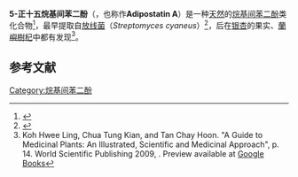 {{Chembox
| ImageFile = Adipostatin A.png
| ImageSize = 250 px
| ImageAlt = Chemical structure of adipostatin A
| PIN = 5-Pentadecylbenzene-1,3-diol
| OtherNames = Cardol<br>5-''n''-Pentadecylresorcinol<br>5-Pentadecylresorcinol
|Section1={{Chembox Identifiers
| CASNo = 3158-56-3
| UNII_Ref = {{fdacite|correct|FDA}}
| UNII = U1FU33YCG0
| CASNo_Ref = {{cascite|correct|CAS}}
| PubChem = 76617
| ChemSpiderID = 69081
| InChI = 1/C21H36O2/c1-2-3-4-5-6-7-8-9-10-11-12-13-14-15-19-16-20(22)18-21(23)17-19/h16-18,22-23H,2-15H2,1H3
| InChIKey = KVVSCMOUFCNCGX-UHFFFAOYAU
| StdInChI = 1S/C21H36O2/c1-2-3-4-5-6-7-8-9-10-11-12-13-14-15-19-16-20(22)18-21(23)17-19/h16-18,22-23H,2-15H2,1H3
| StdInChIKey = KVVSCMOUFCNCGX-UHFFFAOYSA-N
| SMILES = CCCCCCCCCCCCCCCC1=CC(=CC(=C1)O)O
  }}
|Section2={{Chembox Properties
| C=21
| H=36
| O=2
| Appearance =
| Density =
| MeltingPt = {{convert|91|C|K}}<ref>{{cite journal|journal=Beilstein Journal of Organic Chemistry|volume=5|language=en|issn=1860-5397|date=2009-05-19|doi=10.3762/bjoc.5.22|url=https://www.beilstein-journals.org/bjoc/articles/5/22|title=An expedient synthesis of 5- n -alkylresorcinols and novel 5- n -alkylresorcinol haptens|accessdate=2021-01-13|author=Kirsti Parikka, Kristiina Wähälä|pmid=19590737|pmc=PMC2707013|archive-date=2018-06-02|archive-url=https://web.archive.org/web/20180602034127/https://www.beilstein-journals.org/bjoc/articles/5/22|dead-url=no}}</ref>
| BoilingPt =
| Solubility = 3.8×10<sup>−5</sup> g（25 °C）<!-- 溶剂100 mL水 --><ref name=ACD>Calculated using Advanced Chemistry Development (ACD/Labs) Software V11.02 ((C) 1994-2021 ACD/Labs). Retrieved from SciFinder. [2021-01-13]</ref>
| pKa = 9.55±0.10（25 °C）<ref name=ACD />
  }}
|Section3={{Chembox Hazards
| MainHazards =
| FlashPt =
| AutoignitionPt = 
  }}
}}

'''5-正十五烷基间苯二酚'''（{{lang-en|5-Pentadecylresorcinol}}，也称作'''Adipostatin A'''）是一种[[天然产物|天然]]的[[烷基间苯二酚|烷基间苯二酚]]类化合物<ref>{{Cite journal| issn = 1008-9276| issue = 5| pages = 429–431| author1 = 杨丽娟| author2 = 武利强| author3 = 杨春广| title = Adipostatin A的简易合成| journal = 河南职工医学院学报| date = 2008| url =|id={{CNKI|HNZG200805005|CJFD}}}}</ref>，最早提取自[[放线菌|放线菌]]（''Streptomyces cyaneus''）<ref>{{cite journal|pmid=21462031|year=2011|last1=Tanaka|first1=A|last2=Arai|first2=Y|last3=Kim|first3=SN|last4=Ham|first4=J|last5=Usuki|first5=T|title=Synthesis and biological evaluation of bilobol and adipostatin A|volume=13|issue=4|pages=290–6|doi=10.1080/10286020.2011.554828|journal=Journal of Asian Natural Products Research|s2cid=25305504}}</ref>，后在[[银杏|银杏]]的果实、[[蘭嶼樹杞|蘭嶼樹杞]]中都有发现<ref>Koh Hwee Ling, Chua Tung Kian, and Tan Chay Hoon. "A Guide to Medicinal Plants: An Illustrated, Scientific and Medicinal Approach", p. 14. World Scientific Publishing 2009, {{ISBN|981-283-709-4}}. Preview available at [[Google_Books|Google Books]]</ref>。

== 参考文献 ==
{{Reflist}}

{{有机化合物小作品}}
[[Category:烷基间苯二酚|Category:烷基间苯二酚]]